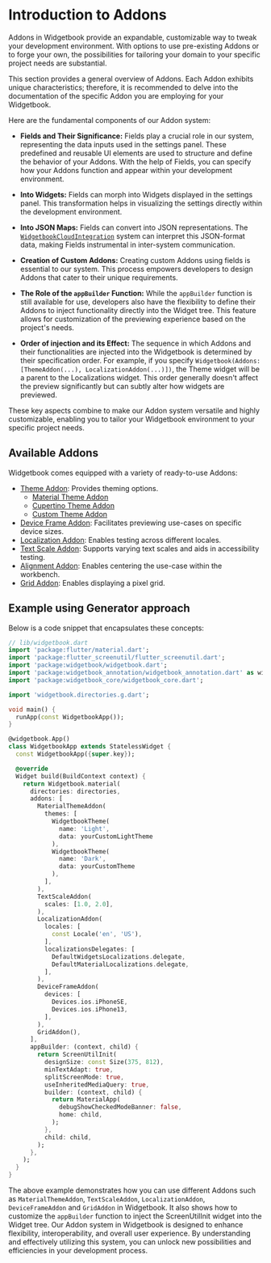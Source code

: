 # Introduction to Addons

Addons in Widgetbook provide an expandable, customizable way to tweak your development
environment. With options to use pre-existing Addons or to forge your own, the
possibilities for tailoring your domain to your specific project needs are substantial.

<Info>
  This section provides a general overview of Addons. Each Addon exhibits unique
  characteristics; therefore, it is recommended to delve into the documentation
  of the specific Addon you are employing for your Widgetbook.
</Info>

Here are the fundamental components of our Addon system:

- **Fields and Their Significance:** Fields play a crucial role in our system,
  representing the data inputs used in the settings panel. These predefined and reusable
  UI elements are used to structure and define the behavior of your Addons.
  With the help of Fields, you can specify how your Addons function and appear
  within your development environment.

- **Into Widgets:** Fields can morph into Widgets displayed in the settings panel. This
  transformation helps in visualizing the settings directly within the development
  environment.

- **Into JSON Maps:** Fields can convert into JSON representations. The
  [`WidgetbookCloudIntegration`](/widgetbook-cloud) system can interpret this
  JSON-format data, making Fields instrumental in inter-system communication.

- **Creation of Custom Addons:** Creating custom Addons using fields is essential to our
  system. This process empowers developers to design Addons that cater to their unique
  requirements.

- **The Role of the `appBuilder` Function:** While the `appBuilder` function is still
  available for use, developers also have the flexibility to define their Addons to inject
  functionality directly into the Widget tree. This feature allows for customization of
  the previewing experience based on the project's needs.

- **Order of injection and its Effect:** The sequence in which Addons and their
  functionalities are injected into the Widgetbook is determined by their specification
  order. For example, if you specify
  `Widgetbook(Addons: [ThemeAddon(...), LocalizationAddon(...)])`, the Theme widget will
  be a parent to the Localizations widget. This order generally doesn't affect the preview
  significantly but can subtly alter how widgets are previewed.

These key aspects combine to make our Addon system versatile and highly customizable,
enabling you to tailor your Widgetbook environment to your specific project needs.

## Available Addons

Widgetbook comes equipped with a variety of ready-to-use Addons:

- [Theme Addon](/addons/theme-addon): Provides theming options.
  - [Material Theme Addon](/addons/theme-addon#material-theme-Addon)
  - [Cupertino Theme Addon](/addons/theme-addon#cupertino-theme-Addon)
  - [Custom Theme Addon](/addons/theme-addon#custom-theme-Addon)
- [Device Frame Addon](/addons/device-frame-addon): Facilitates previewing use-cases on
  specific device sizes.
- [Localization Addon](/addons/localization-addon): Enables testing across different
  locales.
- [Text Scale Addon](/addons/text-scale-addon): Supports varying text scales and aids in
  accessibility testing.
- [Alignment Addon](/addons/alignment-addon): Enables centering the use-case within
  the workbench.
- [Grid Addon](/addons/grid-addon): Enables displaying a pixel grid.

## Example using Generator approach

Below is a code snippet that encapsulates these concepts:

```dart
// lib/widgetbook.dart
import 'package:flutter/material.dart';
import 'package:flutter_screenutil/flutter_screenutil.dart';
import 'package:widgetbook/widgetbook.dart';
import 'package:widgetbook_annotation/widgetbook_annotation.dart' as widgetbook;
import 'package:widgetbook_core/widgetbook_core.dart';

import 'widgetbook.directories.g.dart';

void main() {
  runApp(const WidgetbookApp());
}

@widgetbook.App()
class WidgetbookApp extends StatelessWidget {
  const WidgetbookApp({super.key});

  @override
  Widget build(BuildContext context) {
    return Widgetbook.material(
      directories: directories,
      addons: [
        MaterialThemeAddon(
          themes: [
            WidgetbookTheme(
              name: 'Light',
              data: yourCustomLightTheme
            ),
            WidgetbookTheme(
              name: 'Dark',
              data: yourCustomTheme
            ),
          ],
        ),
        TextScaleAddon(
          scales: [1.0, 2.0],
        ),
        LocalizationAddon(
          locales: [
            const Locale('en', 'US'),
          ],
          localizationsDelegates: [
            DefaultWidgetsLocalizations.delegate,
            DefaultMaterialLocalizations.delegate,
          ],
        ),
        DeviceFrameAddon(
          devices: [
            Devices.ios.iPhoneSE,
            Devices.ios.iPhone13,
          ],
        ),
        GridAddon(),
      ],
      appBuilder: (context, child) {
        return ScreenUtilInit(
          designSize: const Size(375, 812),
          minTextAdapt: true,
          splitScreenMode: true,
          useInheritedMediaQuery: true,
          builder: (context, child) {
            return MaterialApp(
              debugShowCheckedModeBanner: false,
              home: child,
            );
          },
          child: child,
        );
      },
    );
  }
}
```

The above example demonstrates how you can use different Addons such as
`MaterialThemeAddon`, `TextScaleAddon`, `LocalizationAddon`, `DeviceFrameAddon` and `GridAddon` in
Widgetbook. It also shows how to customize the `appBuilder` function to inject the
ScreenUtilInit widget into the Widget tree. Our Addon system in Widgetbook is designed to
enhance flexibility, interoperability, and overall user experience. By understanding and
effectively utilizing this system, you can unlock new possibilities and efficiencies in
your development process.
